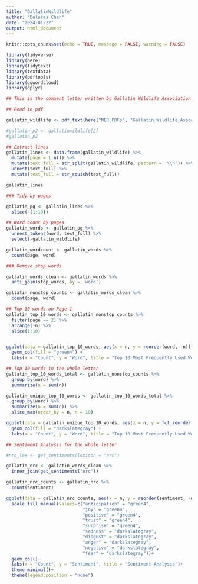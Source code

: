 ```yaml
---
title: "GallatinWildlife"
author: "Delores Chan"
date: "2024-01-22"
output: html_document
---
```


```r
knitr::opts_chunk$set(echo = TRUE, message = FALSE, warning = FALSE)

library(tidyverse)
library(here)
library(tidytext)
library(textdata)
library(pdftools)
library(ggwordcloud)
library(dplyr)

```


```r
## This is the comment letter written by Gallatin Wildlife Association in regard to the NOI for an updated bison and elk management plan. 

## Read in pdf

gallatin_wildlife <- pdf_text(here("NER PDFs", "Gallatin_Wildlife_Association.pdf"))

#gallatin_p2 <- gallatinwildlife[2]
#gallatin_p2
```


```r
## Extract lines
gallatin_lines <- data.frame(gallatin_wildlife) %>% 
  mutate(page = 1:n()) %>%
  mutate(text_full = str_split(gallatin_wildlife, pattern = '\\n')) %>% 
  unnest(text_full) %>% 
  mutate(text_full = str_squish(text_full))

gallatin_lines
```


```r
### Tidy by pages

gallatin_pg <- gallatin_lines %>% 
  slice(-(1:19))
```


```r
## Word count by pages
gallatin_words <- gallatin_pg %>% 
  unnest_tokens(word, text_full) %>% 
  select(-gallatin_wildlife)

gallatin_wordcount <- gallatin_words %>% 
  count(page, word)
```


```r
### Remove stop words

gallatin_words_clean <- gallatin_words %>% 
  anti_join(stop_words, by = 'word')

gallatin_nonstop_counts <- gallatin_words_clean %>% 
  count(page, word)
```


```r
## Top 10 words on Page 1
gallatin_top_10_words <- gallatin_nonstop_counts %>%
  filter(page == 2) %>% 
  arrange(-n) %>% 
  slice(1:10)


ggplot(data = gallatin_top_10_words, aes(x = n, y = reorder(word, -n))) +
  geom_col(fill = "green4") +
  labs(x = "Count", y = "Word", title = "Top 10 Most Frequently Used Words in Page 2")
```

```r
## Top 10 words in the whole letter
gallatin_top_10_words_total <- gallatin_nonstop_counts %>% 
  group_by(word) %>%
  summarize(n = sum(n))

gallatin_unique_top_10_words <- gallatin_top_10_words_total %>%
  group_by(word) %>%
  summarize(n = sum(n)) %>%
  slice_max(order_by = n, n = 10)

ggplot(data = gallatin_unique_top_10_words, aes(x = n, y = fct_reorder(word, n))) +
  geom_col(fill = "darkslategray") +
  labs(x = "Count", y = "Word", title = "Top 10 Most Frequently Used Words")
```


```r
## Sentiment Analysis for the whole letter

#nrc_lex <- get_sentiments(lexicon = "nrc")

gallatin_nrc <- gallatin_words_clean %>% 
  inner_join(get_sentiments("nrc"))

gallatin_nrc_counts <- gallatin_nrc %>% 
  count(sentiment)

ggplot(data = gallatin_nrc_counts, aes(x = n, y = reorder(sentiment, -n), fill = sentiment))+
  scale_fill_manual(values=c("anticipation" = "green4",
                             "joy" = "green4",
                             "positive" = "green4",
                             "trust" = "green4",
                             "surprise" = "green4",
                             "sadness" = "darkslategray",
                             "disgust" = "darkslategray",
                             "anger" = "darkslategray",
                             "negative" = "darkslategray",
                             "fear" = "darkslategray"))+
  geom_col()+
  labs(x = "Count", y = "Sentiment", title = "Sentiment Analysis")+
  theme_minimal()+
  theme(legend.position = "none")
```